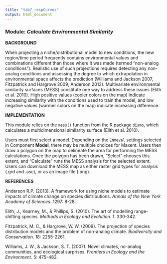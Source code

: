 ```yaml
---
title: "tab7_respCurves"
output: html_document
---
```


### **Module:** ***Calculate Environmental Similarity***

**BACKGROUND**  

When projecting a niche/distributional model to new conditions, the new region/time period frequently contains environmental values and combinations different than those where it was made (termed "non-analog conditions"). Realistic use of such projections requires detecting any non-analog conditions and assessing the degree to which extrapolation in environmental space affects the prediction (Williams and Jackson 2007, Fitzpatrick and Hargrove 2009, Anderson 2013). Multivariate environmental similarity surfaces (MESS) constitute one way to address these issues (Elith et al. 2010). High positive values (cooler colors on the map) indicate increasing similarity with the conditions used to train the model, and low negative values (warmer colors on the map) indicate increasing difference.

**IMPLEMENTATION** 

This module relies on the `mess()` function from the R package `dismo`, which calculates a multidimensional similarity surface (Elith et al. 2010).

Users must first select a model. Depending on the `ENMeval` settings selected in Component **Model**, there may be multiple choices for Maxent. Users then draw a polygon on the map to delineate the area for performing the MESS calculations. Once the polygon has been drawn, "Select" chooses this extent, and "Calculate" runs the MESS analysis for the selected extent. Users can download the MESS map as either raster grid types for analysis (.grd and .asc), or as an image file (.png).

**REFERENCES**

Anderson R.P. (2013). A framework for using niche models to estimate impacts of climate change on species distributions. *Annals of the New York Academy of Sciences*. 1297: 8-28.

Elith, J., Kearney, M., & Phillips, S. (2010). The art of modelling range-shifting species. *Methods in Ecology and Evolution*. 1: 330-342.

Fitzpatrick, M. C., & Hargrove, W. W. (2009). The projection of species distribution models and the problem of non-analog climate. *Biodiversity and Conservation*. 18: 2255-2261.

Williams, J. W., & Jackson, S. T. (2007). Novel climates, no-analog communities, and ecological surprises. *Frontiers in Ecology and the Environment*. 5: 475-482.
